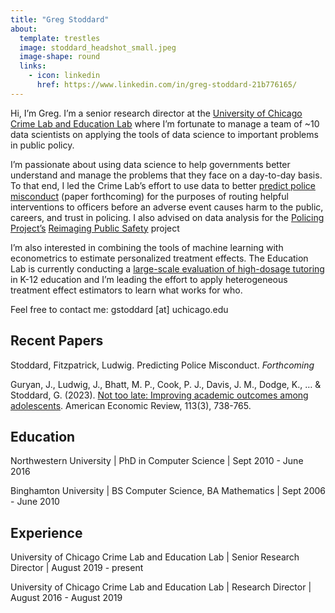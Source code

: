 ```yaml
---
title: "Greg Stoddard"
about:
  template: trestles
  image: stoddard_headshot_small.jpeg
  image-shape: round
  links:
    - icon: linkedin
      href: https://www.linkedin.com/in/greg-stoddard-21b776165/
---
```


Hi, I'm Greg. I'm a senior research director at the [University of Chicago Crime Lab and Education Lab](https://crimelab.uchicago.edu/) where I'm fortunate to manage a team of ~10 data scientists on applying the tools of data science to important problems in public policy. 

I'm passionate about using data science to help governments better understand and manage the problems that they face on a day-to-day basis. To that end, I led the Crime Lab's effort to use data to better [predict police misconduct](https://crimelab.uchicago.edu/projects/officer-support-system-oss/) (paper forthcoming) for the purposes of routing helpful interventions to officers before an adverse event causes harm to the public, careers, and trust in policing. I also advised on data analysis for the [Policing Project's](https://www.policingproject.org/) [Reimaging Public Safety](https://www.safetyreimagined.org/) project

I'm also interested in combining the tools of machine learning with econometrics to estimate personalized treatment effects. The Education Lab is currently conducting a [large-scale evaluation of high-dosage tutoring](https://educationlab.uchicago.edu/projects/personalized-learning-initiative/) in K-12 education and I'm leading the effort to apply heterogeneous treatment effect estimators to learn what works for who. 

Feel free to contact me: gstoddard [at] uchicago.edu

## Recent Papers

Stoddard, Fitzpatrick, Ludwig. Predicting Police Misconduct. *Forthcoming*


Guryan, J., Ludwig, J., Bhatt, M. P., Cook, P. J., Davis, J. M., Dodge, K., ... & Stoddard, G. (2023). [Not too late: Improving academic outcomes among adolescents](https://www.aeaweb.org/articles?id=10.1257/aer.20210434). American Economic Review, 113(3), 738-765.


## Education

Northwestern University |
PhD in Computer Science | Sept 2010 - June 2016

Binghamton University | 
BS Computer Science, BA Mathematics | Sept 2006 - June 2010

## Experience

University of Chicago Crime Lab and Education Lab | Senior Research Director | August 2019 - present

University of Chicago Crime Lab and Education Lab | Research Director | August 2016 - August 2019
